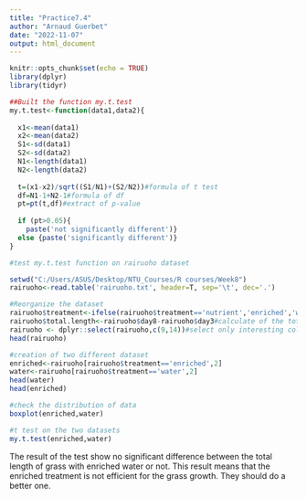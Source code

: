 ```yaml
---
title: "Practice7.4"
author: "Arnaud Guerbet"
date: "2022-11-07"
output: html_document
---
```


```r
knitr::opts_chunk$set(echo = TRUE)
library(dplyr)
library(tidyr)
```


```r
##Built the function my.t.test 
my.t.test<-function(data1,data2){
  
  x1<-mean(data1)
  x2<-mean(data2)
  S1<-sd(data1)
  S2<-sd(data2)
  N1<-length(data1)
  N2<-length(data2)
  
  t=(x1-x2)/sqrt((S1/N1)+(S2/N2))#formula of t test
  df=N1-1+N2-1#formula of df
  pt=pt(t,df)#extract of p-value
  
  if (pt>0.05){
    paste('not significantly different')}
  else {paste('significantly different')}
}

#test my.t.test function on rairuoho dataset

setwd("C:/Users/ASUS/Desktop/NTU_Courses/R courses/Week8")
rairuoho<-read.table('rairuoho.txt', header=T, sep='\t', dec='.') 

#Reorganize the dataset
rairuoho$treatment<-ifelse(rairuoho$treatment=='nutrient','enriched','water')
rairuoho$total.length<-rairuoho$day8-rairuoho$day3#calculate of the total length by day8-day3
rairuoho <- dplyr::select(rairuoho,c(9,14))#select only interesting column
head(rairuoho)

#creation of two different dataset
enriched<-rairuoho[rairuoho$treatment=='enriched',2]
water<-rairuoho[rairuoho$treatment=='water',2]
head(water)
head(enriched)

#check the distribution of data
boxplot(enriched,water)

#t test on the two datasets
my.t.test(enriched,water)
```

The result of the test show no significant difference between the total length of grass with enriched water or not. This result means that the enriched treatment is not efficient for the grass growth. 
They should do a better one. 